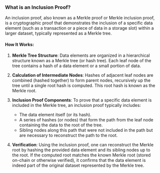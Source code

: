 ### What is an Inclusion Proof?

An inclusion proof, also known as a Merkle proof or Merkle inclusion proof, is a cryptographic proof that demonstrates the inclusion of a specific data element (such as a transaction or a piece of data in a storage slot) within a larger dataset, typically represented as a Merkle tree.

#### How It Works:

1. **Merkle Tree Structure**: Data elements are organized in a hierarchical structure known as a Merkle tree (or hash tree). Each leaf node of the tree contains a hash of a data element or a small portion of data.

2. **Calculation of Intermediate Nodes**: Hashes of adjacent leaf nodes are combined (hashed together) to form parent nodes, recursively up the tree until a single root hash is computed. This root hash is known as the Merkle root.

3. **Inclusion Proof Components**: To prove that a specific data element is included in the Merkle tree, an inclusion proof typically includes:
   - The data element itself (or its hash).
   - A series of hashes (or nodes) that form the path from the leaf node containing the data to the root of the tree.
   - Sibling nodes along this path that were not included in the path but are necessary to reconstruct the path to the root.

4. **Verification**: Using the inclusion proof, one can reconstruct the Merkle root by hashing the provided data element and its sibling nodes up to the root. If the computed root matches the known Merkle root (stored on-chain or otherwise verified), it confirms that the data element is indeed part of the original dataset represented by the Merkle tree.
